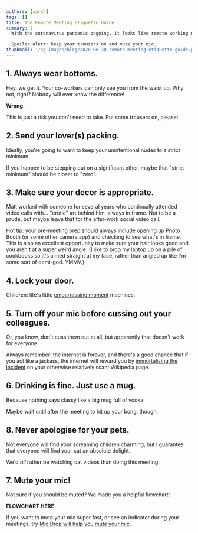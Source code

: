 ```yaml
---
authors: [sarah]
tags: []
title: The Remote Meeting Etiquette Guide
summary: |
  With the coronavirus pandemic ongoing, it looks like remote working may be here to stay—which means lots and lots of Zoom meetings. Since video calling is our new normal, it's time we had an etiquette guide for our post-COVID world.

  Spoiler alert: keep your trousers on and mute your mic.
thumbnail: '/og-images/blog/2020-06-30-remote-meeting-etiquette-guide.png'
---
```



<DecorativeImage
  alt="Mic Drop's preferences pane, showing a custom hotkey recorder."
  image="remote-meeting-etiquette-guide.png"
/>

## 1. Always wear bottoms.

Hey, we get it. Your co-workers can only see you from the waist up. Why not, right? Nobody will ever know the difference!

**Wrong.**

<Tweet tweetLink="https://twitter.com/grahamorama/status/1255108155182329859" />

This is just a risk you don't need to take. Put some trousers on, please!

## 2. Send your lover(s) packing.

Ideally, you're going to want to keep your unintentional nudes to a strict minimum.

<Tweet tweetLink="https://twitter.com/nandorvila/status/1255223788402290694" />

If you happen to be stepping out on a significant other, maybe that "strict minimum" should be closer to "zero".

## 3. Make sure your decor is appropriate.

Matt worked with someone for several years who continually attended video calls with… "erotic" art behind him, always in frame. Not to be a prude, but maybe leave that for the after-work social video call.

<Tweet tweetLink="https://twitter.com/GarethBarlow/status/1240240077466460162" />

Hot tip: your pre-meeting prep should always include opening up Photo Booth (or some other camera app) and checking to see what's in frame. This is also an excellent opportunity to make sure your hair looks good and you aren't at a super weird angle. (I like to prop my laptop up on a pile of cookbooks so it's aimed straight at my face, rather than angled up like I'm some sort of demi-god. YMMV.)

## 4. Lock your door.

Children: life's little [embarrassing moment](<(https://www.theguardian.com/media/video/2017/mar/10/bbc-correspondent-interrupted-by-his-children-live-on-air-video)>) machines.

<Tweet tweetLink="https://twitter.com/WBJenna/status/1240033400720941058" />

## 5. Turn off your mic before cussing out your colleagues.

Or, you know, don't cuss them out at all, but apparently that doesn't work for everyone.

<Tweet tweetLink="https://twitter.com/kate_day/status/1253020536524939265" />

Always remember: the internet is forever, and there's a good chance that if you act like a jackass, the internet will reward you by [immortalising the incident](https://en.wikipedia.org/wiki/Vaughan_Gething#Zoom_incident) on your otherwise relatively scant Wikipedia page.

## 6. Drinking is fine. Just use a mug.

Because nothing says classy like a big mug full of vodka.

<Tweet tweetLink="https://twitter.com/ZoomFail/status/1242488344623353856" />

Maybe wait until after the meeting to hit up your bong, though.

## 8. Never apologise for your pets.

Not everyone will find your screaming children charming, but I guarantee that everyone will find your cat an absolute delight.

<Tweet tweetLink="https://twitter.com/ruzkin/status/1243295021584924672" />

We'd _all_ rather be watching cat videos than doing this meeting.

## 7. Mute your mic!

<Tweet tweetLink="https://twitter.com/jtkemper/status/1244614731622764544" />

Not sure if you should be muted? We made you a helpful flowchart!

**FLOWCHART HERE**

If you want to mute your mic super fast, or see an indicator during your meetings, try [Mic Drop will help you mute your mic](https://getmicdrop.com).
